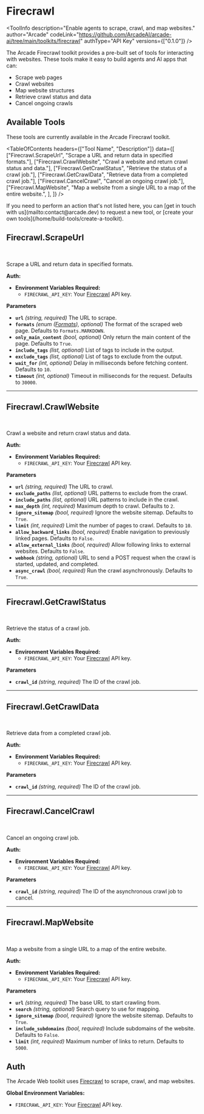 # Firecrawl


<ToolInfo
  description="Enable agents to scrape, crawl, and map websites."
  author="Arcade"
  codeLink="https://github.com/ArcadeAI/arcade-ai/tree/main/toolkits/firecrawl"
  authType="API Key"
  versions={["0.1.0"]}
/>

<Badges repo="arcadeai/arcade_firecrawl" />

The Arcade Firecrawl toolkit provides a pre-built set of tools for interacting with websites. These tools make it easy to build agents and AI apps that can:

- Scrape web pages
- Crawl websites
- Map website structures
- Retrieve crawl status and data
- Cancel ongoing crawls

## Available Tools

These tools are currently available in the Arcade Firecrawl toolkit.

<TableOfContents
  headers={["Tool Name", "Description"]}
  data={[
    ["Firecrawl.ScrapeUrl", "Scrape a URL and return data in specified formats."],
    ["Firecrawl.CrawlWebsite", "Crawl a website and return crawl status and data."],
    ["Firecrawl.GetCrawlStatus", "Retrieve the status of a crawl job."],
    ["Firecrawl.GetCrawlData", "Retrieve data from a completed crawl job."],
    ["Firecrawl.CancelCrawl", "Cancel an ongoing crawl job."],
    ["Firecrawl.MapWebsite", "Map a website from a single URL to a map of the entire website.", ],
  ]}
/>

<Tip>
  If you need to perform an action that's not listed here, you can [get in touch
  with us](mailto:contact@arcade.dev) to request a new tool, or [create your
  own tools](/home/build-tools/create-a-toolkit).
</Tip>

## Firecrawl.ScrapeUrl

<br />
<TabbedCodeBlock
  tabs={[
    {
      label: "Call the Tool Directly",
      content: {
        Python: [
          "/examples/integrations/toolkits/firecrawl/scrape_url_example_call_tool.py",
        ],
        JavaScript: [
          "/examples/integrations/toolkits/firecrawl/scrape_url_example_call_tool.js",
        ],
      },
    }
  ]}
/>

Scrape a URL and return data in specified formats.

**Auth:**

- **Environment Variables Required:**
  - `FIRECRAWL_API_KEY`: Your [Firecrawl](https://www.firecrawl.dev/) API key.

**Parameters**

- **`url`** _(string, required)_ The URL to scrape.
- **`formats`** _(enum ([Formats](/toolkits/development/firecrawl/reference#formats)), optional)_ The format of the scraped web page. Defaults to `Formats.MARKDOWN`.
- **`only_main_content`** _(bool, optional)_ Only return the main content of the page. Defaults to `True`.
- **`include_tags`** _(list, optional)_ List of tags to include in the output.
- **`exclude_tags`** _(list, optional)_ List of tags to exclude from the output.
- **`wait_for`** _(int, optional)_ Delay in milliseconds before fetching content. Defaults to `10`.
- **`timeout`** _(int, optional)_ Timeout in milliseconds for the request. Defaults to `30000`.

---

## Firecrawl.CrawlWebsite

<br />
<TabbedCodeBlock
  tabs={[
    {
      label: "Call the Tool Directly",
      content: {
        Python: [
          "/examples/integrations/toolkits/firecrawl/crawl_website_example_call_tool.py",
        ],
        JavaScript: [
          "/examples/integrations/toolkits/firecrawl/crawl_website_example_call_tool.js",
        ],
      },
    }
  ]}
/>

Crawl a website and return crawl status and data.

**Auth:**

- **Environment Variables Required:**
  - `FIRECRAWL_API_KEY`: Your [Firecrawl](https://www.firecrawl.dev/) API key.

**Parameters**

- **`url`** _(string, required)_ The URL to crawl.
- **`exclude_paths`** _(list, optional)_ URL patterns to exclude from the crawl.
- **`include_paths`** _(list, optional)_ URL patterns to include in the crawl.
- **`max_depth`** _(int, required)_ Maximum depth to crawl. Defaults to `2`.
- **`ignore_sitemap`** _(bool, required)_ Ignore the website sitemap. Defaults to `True`.
- **`limit`** _(int, required)_ Limit the number of pages to crawl. Defaults to `10`.
- **`allow_backward_links`** _(bool, required)_ Enable navigation to previously linked pages. Defaults to `False`.
- **`allow_external_links`** _(bool, required)_ Allow following links to external websites. Defaults to `False`.
- **`webhook`** _(string, optional)_ URL to send a POST request when the crawl is started, updated, and completed.
- **`async_crawl`** _(bool, required)_ Run the crawl asynchronously. Defaults to `True`.

---

## Firecrawl.GetCrawlStatus

<br />
<TabbedCodeBlock
  tabs={[
    {
      label: "Call the Tool Directly",
      content: {
        Python: [
          "/examples/integrations/toolkits/firecrawl/get_crawl_status_example_call_tool.py",
        ],
        JavaScript: [
          "/examples/integrations/toolkits/firecrawl/get_crawl_status_example_call_tool.js",
        ],
      },
    }
  ]}
/>

Retrieve the status of a crawl job.

**Auth:**

- **Environment Variables Required:**
  - `FIRECRAWL_API_KEY`: Your [Firecrawl](https://www.firecrawl.dev/) API key.

**Parameters**

- **`crawl_id`** _(string, required)_ The ID of the crawl job.

---

## Firecrawl.GetCrawlData

<br />
<TabbedCodeBlock
  tabs={[
    {
      label: "Call the Tool Directly",
      content: {
        Python: [
          "/examples/integrations/toolkits/firecrawl/get_crawl_data_example_call_tool.py",
        ],
        JavaScript: [
          "/examples/integrations/toolkits/firecrawl/get_crawl_data_example_call_tool.js",
        ],
      },
    }
  ]}
/>

Retrieve data from a completed crawl job.

**Auth:**

- **Environment Variables Required:**
  - `FIRECRAWL_API_KEY`: Your [Firecrawl](https://www.firecrawl.dev/) API key.

**Parameters**

- **`crawl_id`** _(string, required)_ The ID of the crawl job.

---

## Firecrawl.CancelCrawl

<br />
<TabbedCodeBlock
  tabs={[
    {
      label: "Call the Tool Directly",
      content: {
        Python: [
          "/examples/integrations/toolkits/firecrawl/cancel_crawl_example_call_tool.py",
        ],
        JavaScript: [
          "/examples/integrations/toolkits/firecrawl/cancel_crawl_example_call_tool.js",
        ],
      },
    }
  ]}
/>

Cancel an ongoing crawl job.

**Auth:**

- **Environment Variables Required:**
  - `FIRECRAWL_API_KEY`: Your [Firecrawl](https://www.firecrawl.dev/) API key.

**Parameters**

- **`crawl_id`** _(string, required)_ The ID of the asynchronous crawl job to cancel.

---

## Firecrawl.MapWebsite

<br />
<TabbedCodeBlock
  tabs={[
    {
      label: "Call the Tool Directly",
      content: {
        Python: [
          "/examples/integrations/toolkits/firecrawl/map_website_example_call_tool.py",
        ],
        JavaScript: [
          "/examples/integrations/toolkits/firecrawl/map_website_example_call_tool.js",
        ],
      },
    }
  ]}
/>

Map a website from a single URL to a map of the entire website.

**Auth:**

- **Environment Variables Required:**
  - `FIRECRAWL_API_KEY`: Your [Firecrawl](https://www.firecrawl.dev/) API key.

**Parameters**

- **`url`** _(string, required)_ The base URL to start crawling from.
- **`search`** _(string, optional)_ Search query to use for mapping.
- **`ignore_sitemap`** _(bool, required)_ Ignore the website sitemap. Defaults to `True`.
- **`include_subdomains`** _(bool, required)_ Include subdomains of the website. Defaults to `False`.
- **`limit`** _(int, required)_ Maximum number of links to return. Defaults to `5000`.

## Auth

The Arcade Web toolkit uses [Firecrawl](https://www.firecrawl.dev/) to scrape, crawl, and map websites.

**Global Environment Variables:**

- `FIRECRAWL_API_KEY`: Your [Firecrawl](https://www.firecrawl.dev/) API key.

<ToolFooter pipPackageName="arcade_firecrawl" />
